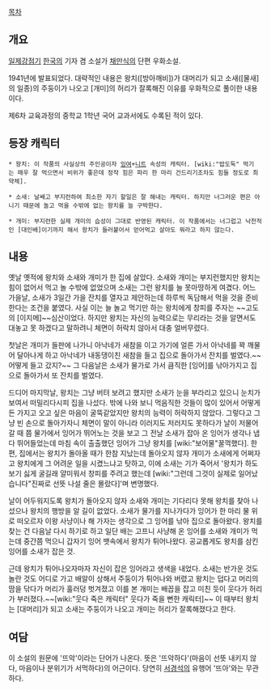 [[목차]]

== 개요 ==
[[일제강점기]] [[한국]]의 기자 겸 소설가 [[채만식]]의 단편 우화소설.

1941년에 발표되었다. 대략적인 내용은 왕치([방아깨비])가 대머리가 되고 소새([물새]의 일종)의 주둥이가 나오고 [개미]의 허리가 잘록해진 이유를 우화적으로 풀이한 내용이다.

제6차 교육과정의 중학교 1학년 국어 교과서에도 수록된 적이 있다.

== 등장 캐릭터 ==
 * 왕치: 이 작품의 사실상의 주인공이자 [[잉여]]+[[니트]] 속성의 캐릭터. [wiki:"밥도둑" 먹기는 매우 잘 먹으면서 비위가 좋은데 정작 힘은 파리 한 마리 건드리기조차도 힘들 정도로 최약체]. 

 * 소새: 날쌔고 부지런하여 최소한 자기 할일은 잘 해내는 캐릭터. 하지만 너그러운 편은 아니기 때문에 놀고 먹을 수밖에 없는 왕치를 늘 구박한다.

 * 개미: 부지런한 실제 개미의 습성이 그대로 반영된 캐릭터. 이 작품에서는 너그럽고 낙천적인 [대인배]이기까지 해서 왕치가 들러붙어서 얻어먹고 살아도 뭐라고 하지 않는다.

== 내용 ==
옛날 옛적에 왕치와 소새와 개미가 한 집에 살았다. 소새와 개미는 부지런했지만 왕치는 힘이 없어서 먹고 놀 수밖에 없었으며 소새는 그런 왕치를 늘 못마땅하게 여겼다. 어느 가을날, 소새가 3일간 가을 잔치를 열자고 제안하는데 하루씩 독담해서 먹을 것을 준비한다는 조건을 붙였다. 사실 이는 늘 놀고 먹기만 하는 왕치에게 창피를 주자는 ~~고도의 [이지메]~~심산이었다. 하지만 왕치는 자신의 능력으로는 무리라는 것을 알면서도 대놓고 못 하겠다고 말하려니 체면이 허락치 않아서 대충 얼버무렸다. 

첫날은 개미가 들판에 나가니 아낙네가 새참을 이고 가기에 얼른 가서 아낙네를 꽉 깨물어 달아나게 하고 아낙네가 내동댕이친 새참을 들고 집으로 돌아가서 잔치를 벌였다.~~어떻게 들고 갔지?~~ 그 다음날은 소새가 물가로 가서 큼직한 [잉어]를 낚아가지고 집으로 돌아가서 또 잔치를 벌였다. 

드디어 마지막날, 왕치는 그냥 버텨 보려고 했지만 소새가 눈을 부라리고 있으니 눈치가 보여서 떠밀리다시피 집을 나섰다. 밖에 나와 보니 먹음직한 것들이 많이 있어서 어떻게든 가지고 오고 싶은 마음이 굴뚝같았지만 왕치의 능력이 허락하지 않았다. 그렇다고 그냥 빈 손으로 돌아가자니 체면이 말이 아니라 이러지도 저러지도 못하다가 날이 저물어 갈 때 쯤 물가에서 잉어가 뛰어노는 것을 보고 그 전날 소새가 잡아 온 잉어가 생각나 냅다 뛰어들었는데 마침 속이 출출했던 잉어가 그냥 왕치를 [wiki:"보어물"꿀꺽했다]. 한편, 집에서는 왕치가 돌아올 때가 한참 지났는데 돌아오지 않자 개미가 소새에게 어쩌자고 왕치에게 그 어려운 일을 시켰느냐고 탓하고, 이에 소새는 기가 죽어서 '왕치가 하도 보기 싫게 굴길래 얄미워서 창피를 주려고 했는데 [wiki:"그런데 그것이 실제로 일어났습니다"진짜로 선뜻 나설 줄은 몰랐다]'며 변명했다. 

날이 어두워지도록 왕치가 돌아오지 않자 소새와 개미는 기다리다 못해 왕치를 찾아 나섰으나 왕치의 행방을 알 길이 없었다. 소새가 물가를 지나가다가 잉어가 한 마리 물 위로 떠오르자 이왕 사냥이나 해 가자는 생각으로 그 잉어를 낚아 집으로 돌아왔다. 왕치를 찾는 건 다음날 다시 하기로 하고 일단 배는 고프니 사냥해 온 잉어를 소새와 개미가 먹는데 중간쯤 먹으니 갑자기 잉어 뱃속에서 왕치가 튀어나왔다. 공교롭게도 왕치를 삼킨 잉어를 소새가 잡은 것. 

근데 왕치가 튀어나오자마자 자신이 잡은 잉어라고 생색을 내었다. 소새는 반가운 것도 놀란 것도 어디로 가고 배알이 상해서 주둥이가 튀어나와 버렸고 왕치는 덥다고 머리의 땀을 닦다가 머리가 훌러덩 벗겨졌고 이를 본 개미는 배꼽을 잡고 미친 듯이 웃다가 허리가 부러졌다.~~[wiki:"웃다 죽은 캐릭터" 웃다가 죽을 뻔한 캐릭터]~~ 이 때부터 왕치는 [대머리]가 되고 소새는 주둥이가 나오고 개미는 허리가 잘록해졌다고 한다.

== 여담 ==
이 소설의 원문에 '뜨악'이라는 단어가 나온다. 뜻은 '뜨악하다'(마음이 선뜻 내키지 않다, 마음이나 분위기가 서먹하다)의 어근이다. 당연히 [[서경석]]의 유행어 '뜨아'와는 무관하다.
